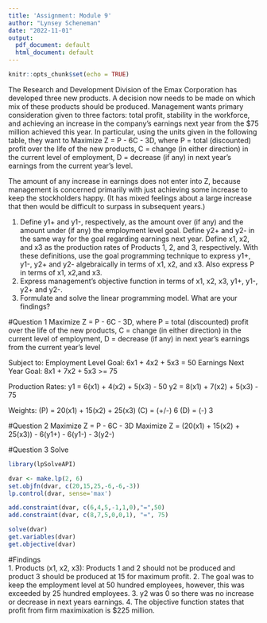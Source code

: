 ```yaml
---
title: 'Assignment: Module 9'
author: "Lynsey Scheneman"
date: "2022-11-01"
output:
  pdf_document: default
  html_document: default
---
```


```r
knitr::opts_chunk$set(echo = TRUE)
```

The Research and Development Division of the Emax Corporation has developed three new products. A decision now needs to be made on which mix of these products should be produced. Management wants primary consideration given to three factors: total profit, stability in the workforce, and achieving an increase in the company’s earnings next year from the $75 million achieved this year. In particular, using the units given in the following table, they want to Maximize Z = P - 6C - 3D, where 
P = total (discounted) profit over the life of the new products,
C = change (in either direction) in the current level of employment,
D = decrease (if any) in next year’s earnings from the current year’s level.

The amount of any increase in earnings does not enter into Z, because management is concerned primarily with just achieving some increase to keep the stockholders happy. (It has mixed feelings about a large increase that then would be difficult to surpass in subsequent years.)

1. Define y1+ and y1-, respectively, as the amount over (if any) and the amount under (if any) the employment level goal. Define y2+ and y2- in the same way for the goal regarding  earnings next year. Define x1, x2, and x3 as the production rates of Products 1, 2, and 3, respectively. With these definitions, use the goal programming technique to express y1+, y1-, y2+ and y2- algebraically in terms of x1, x2, and x3. Also express P in terms of x1, x2,and x3.
2. Express management’s objective function in terms of x1, x2, x3, y1+, y1-, y2+ and y2-.
3. Formulate and solve the linear programming model. What are your findings?

#Question 1
Maximize Z = P - 6C - 3D, where 
P = total (discounted) profit over the life of the new products,
C = change (in either direction) in the current level of employment,
D = decrease (if any) in next year’s earnings from the current year’s level

Subject to: 
Employment Level Goal: 6x1 + 4x2 + 5x3 = 50
Earnings Next Year Goal: 8x1 + 7x2 + 5x3 >= 75

Production Rates:
y1 = 6(x1) + 4(x2) + 5(x3) - 50
y2 = 8(x1) + 7(x2) + 5(x3) - 75

Weights: 
(P) = 20(x1) + 15(x2) + 25(x3)
(C) = (+/-) 6
(D) = (-) 3

#Question 2
Maximize Z = P - 6C - 3D
Maximize Z = (20(x1) + 15(x2) + 25(x3)) - 6(y1+) - 6(y1-) - 3(y2-)

#Question 3
Solve
```r
library(lpSolveAPI)
```

```r
dvar <- make.lp(2, 6)
set.objfn(dvar, c(20,15,25,-6,-6,-3))
lp.control(dvar, sense='max')
```

```r
add.constraint(dvar, c(6,4,5,-1,1,0),"=",50)
add.constraint(dvar, c(8,7,5,0,0,1), "=", 75)
```

```r
solve(dvar)
get.variables(dvar)
get.objective(dvar)
```

#Findings  
1. Products (x1, x2, x3): Products 1 and 2 should not be produced and product 3 should be produced at 15 for maximum profit. 
2. The goal was to keep the employment level at 50 hundred employees, however, this was exceeded by 25 hundred employees. 
3. y2 was 0 so there was no increase or decrease in next years earnings. 
4. The objective function states that profit from firm maximixation is $225 million. 
